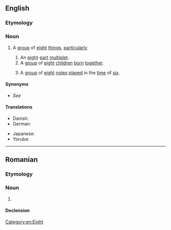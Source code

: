 ==English==

===Etymology===
{{suffix|en|octuple|et}}

===Noun===
{{en-noun}}

# A [[group]] of [[eight]] [[thing]]s, [[particularly]]
#: {{coord|en|couplet|triplet|tetraplet|multiplet}}
## An [[eight]]-[[part]] [[multiplet]].
## A [[group]] of [[eight]] [[child]]ren [[born]] [[together]].
## {{lb|en|music}} A [[group]] of [[eight]] [[note]]s [[play]]ed in the [[time]] of [[six]].

====Synonyms====
* {{sense|any of group of 8}} ''See'' '''{{l|en|octet}}'''

====Translations====
{{trans-top|one of eight babies born at the same birth}}
* Danish: {{t|da|otteling|c}}
* German: {{t|de|Achtling|m}}
{{trans-mid}}
* Japanese: {{t+|ja|八つ子|tr=yatsugo|sc=Jpan}}
* Yoruba: {{t|yo|ìbẹ́jọ}}
{{trans-bottom}}

[[Category:en:Eight]]

----

==Romanian==

===Etymology===
{{suffix|ro|octuplu|-et}}

===Noun===
{{ro-noun|m|octupleți}}

# {{l|en|octuplet}}

====Declension====
{{ro-noun-m|pl=octupleți}}
